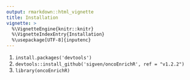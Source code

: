 ```yaml
---
output: rmarkdown::html_vignette
title: Installation
vignette: >
  %\VignetteEngine{knitr::knitr}
  %\VignetteIndexEntry{Installation}
  %\usepackage[UTF-8]{inputenc}
---
```


1.  `install.packages('devtools')`
2.  `devtools::install_github('sigven/oncoEnrichR', ref = "v1.2.2")`
3.  `library(oncoEnrichR)`

<br>
